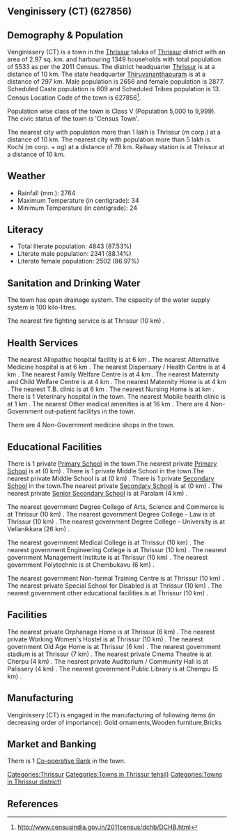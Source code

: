{{Infobox settlement
| name=Venginissery (CT)
| native_name=
| native_name_lang=
| other_name=
| nickname=
| settlement_type=Town
| image_skyline=
| image_alt=
| image_caption=
| pushpin_map=India Kerala
| pushpin_label_position=right
| pushpin_map_alt=
| pushpin_map_caption=Location in Kerala, India
| latd=
| latm=
| lats=
| latNS=
| longd=
| longm=
| longs=
| longEW=
| coordinates_display=inline,title
| subdivision_type=Country
| subdivision_name={{flag|India}}
| subdivision_type1=[[States and territories of India|State]]
| subdivision_name1=Kerala 
| subdivision_type2=[[List of districts of India|District]]
| subdivision_name2=Thrissur
| subdivision_type3=Tahsil
| subdivision_name3=Thrissur
| website=
| established_title=<!-- Established -->
| established_date=
| founder=
| named_for=
| government_type=
| governing_body=
| unit_pref=Metric
| area_footnotes=
| area_rank=
| area_total_km2=2.97
| elevation_footnotes=
| elevation_m=
| population_total=5533
| population_as_of=2011
| population_rank=
| population_density_km2=1862
| population_demonym=
| population_footnotes=
| demographics_type1=Languages=
| demographics1_title1=Official=
| demographics1_info1=[[Malayalam language|Malayalam]]
| timezone1=[[Indian Standard Time|IST]]
| utc_offset1==+5:30
| postal_code_type=[[Postal Index Number|PIN]]
| postal_code=
| area_code_type=Telephone code
| area_code=
| registration_plate=
| blank1_name_sec1=Nearest city
| blank1_info_sec1=[[Thrissur (m corp.)]]
| blank2_name_sec1=[[Human sex ratio|Sex ratio]]
| blank2_info_sec1=1083
| blank3_name_sec1=Literacy
| blank3_info_sec1=87.53%
| blank1_name_sec2=[[2011 Census of India|2011 census]] code
| blank1_info_sec2=627856
| footnotes=
}}

== Venginissery (CT) (627856) ==

== Demography & Population ==

Venginissery (CT) is a town in the [[Thrissur]] taluka of [[Thrissur]] district with an area of 2.97 sq. km. and harbouring 1349 households with total population of 5533 as per the 2011 Census. The district headquarter [[Thrissur]] is at a distance of 10 km. The state headquarter [[Thiruvananthapuram]] is at a distance of 297 km. Male population is 2656 and female population is 2877. Scheduled Caste population is 609 and Scheduled Tribes population is 13. Census Location Code of the town is 627856<ref>http://www.censusindia.gov.in/2011census/dchb/DCHB.html</ref>.

Population wise class of the town is Class V (Population 5,000 to 9,999).
The civic status of the town is 'Census Town'.

The nearest city with population more than 1 lakh is Thrissur (m corp.) at a distance of 10 km. The nearest city with population more than 5 lakh is Kochi (m corp. + og)  at a distance of 78 km. Railway station is at Thrissur at a distance of 10 km.


== Weather ==  
* Rainfall (mm.): 2764 
* Maximum Temperature (in centigrade): 34
* Minimum Temperature (in centigrade): 24


== Literacy ==  
* Total literate population: 4843 (87.53%)
* Literate male population: 2341 (88.14%)
* Literate female population: 2502 (86.97%)


== Sanitation and Drinking Water ==  
The town has open drainage system.
The capacity of the water supply system is 100 kilo-litres.

The nearest fire fighting service is at Thrissur (10 km) .


== Health Services ==
The nearest Allopathic hospital facility is at 6 km .
The nearest Alternative Medicine hospital is at 6 km .
The nearest Dispensary / Health Centre is at 4 km .
The nearest Family Welfare Centre is at 4 km .
The nearest Maternity and Child Welfare Centre is at 4 km .
The nearest Maternity Home is at 4 km .
The nearest T.B. clinic is at 6 km .
The nearest Nursing Home is at  km .
There is 1 Veterinary hospital in the town.
The nearest Mobile health clinic is at 1 km .
The nearest Other medical amenities is at 16 km .
There are 4 Non-Government out-patient facilitys in the town.


There are 4 Non-Government medicine shops in the town.


== Educational Facilities ==
There is 1 private [[Primary School]] in the town.The nearest private [[Primary School]] is at  (0 km) .
There is 1 private Middle School in the town.The nearest private Middle School is at  (0 km) .
There is 1 private [[Secondary School]] in the town.The nearest private [[Secondary School]] is at  (0 km) .
The nearest private [[Senior Secondary School]] is at Paralam (4 km) .
 
 
 
 
 
The nearest government Degree College of Arts, Science and Commerce is at Thrissur (10 km) .
The nearest government Degree College - Law is at Thrissur (10 km) .
The nearest government Degree College - University is at Vellanikkara (26 km) .
 
The nearest government Medical College is at Thrissur (10 km) .
The nearest government Engineering College is at Thrissur (10 km) .
The nearest government Management Institute is at Thrissur (10 km) .
The nearest government Polytechnic is at Chembukavu (6 km) .
 
The nearest government Non-formal Training Centre is at Thrissur (10 km) .
The nearest private Special School for Disabled is at Thrissur (10 km) .
The nearest government other educational facilities is at Thrissur (10 km) .


== Facilities ==
The nearest private Orphanage Home is at Thrissur (6 km) .
The nearest private Working Women's Hostel is at Thrissur (10 km) .
The nearest government Old Age Home is at Thrissur (6 km) .
The nearest government stadium is at Thrissur (7 km) .
The nearest private Cinema Theatre is at Cherpu (4 km) .
The nearest private Auditorium / Community Hall is at Palissery (4 km) .
The nearest government Public Library is at Chempu (5 km) .


== Manufacturing ==
Venginissery (CT) is engaged in the manufacturing of following items (in decreasing order of importance): Gold ornaments,Wooden furniture,Bricks


== Market and Banking ==


There is 1 [[Co-operative Bank]] in the town.




[[Categories:Thrissur]]
[[Categories:Towns in Thrissur tehsil)]]
[[Categories:Towns in Thrissur district)]]


== References ==
{{Reflist}}


